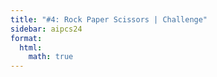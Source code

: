 ```yaml
---
title: "#4: Rock Paper Scissors | Challenge"
sidebar: aipcs24
format:
  html:
    math: true
---
```


